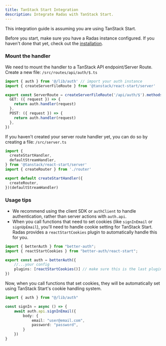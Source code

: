 ```yaml
---
title: TanStack Start Integration
description: Integrate Radas with TanStack Start.
---
```


This integration guide is assuming you are using TanStack Start.

Before you start, make sure you have a Radas instance configured. If you haven't done that yet, check out the [installation](/docs/installation).

### Mount the handler

We need to mount the handler to a TanStack API endpoint/Server Route.
Create a new file: `/src/routes/api/auth/$.ts`

```ts title="src/routes/api/auth/$.ts"
import { auth } from '@/lib/auth' // import your auth instance
import { createServerFileRoute } from '@tanstack/react-start/server'

export const ServerRoute = createServerFileRoute('/api/auth/$').methods({
  GET: ({ request }) => {
    return auth.handler(request)
  },
  POST: ({ request }) => {
    return auth.handler(request)
  },
})
```

If you haven't created your server route handler yet, you can do so by creating a file: `/src/server.ts`

```ts title="src/server.ts"
import {
  createStartHandler,
  defaultStreamHandler,
} from '@tanstack/react-start/server'
import { createRouter } from './router'

export default createStartHandler({
  createRouter,
})(defaultStreamHandler)
```

### Usage tips

- We recommend using the client SDK or `authClient` to handle authentication, rather than server actions with `auth.api`.
- When you call functions that need to set cookies (like `signInEmail` or `signUpEmail`), you'll need to handle cookie setting for TanStack Start. Radas provides a `reactStartCookies` plugin to automatically handle this for you.

```ts title="src/lib/auth.ts"
import { betterAuth } from "better-auth";
import { reactStartCookies } from "better-auth/react-start";

export const auth = betterAuth({
    //...your config
    plugins: [reactStartCookies()] // make sure this is the last plugin in the array
})
```

Now, when you call functions that set cookies, they will be automatically set using TanStack Start's cookie handling system.

```ts
import { auth } from "@/lib/auth"

const signIn = async () => {
    await auth.api.signInEmail({
        body: {
            email: "user@email.com",
            password: "password",
        }
    })
}
```
